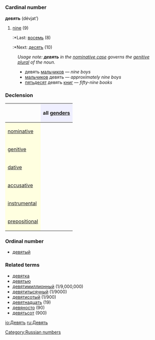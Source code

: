 =={{ru}}==
[[Category:Russian numbers]]
=== Cardinal number ===
'''девять''' (dévjat’)

#[[nine]] (9)
#:*Last: [[восемь]] (8)
#:*Next: [[десять]] (10)

:''Usage note: '''''девять''''' in the [[nominative case]] governs the [[genitive]] [[plural]] of the noun.''
:*девять [[мальчик|мальчиков]] — ''nine boys''
:*[[мальчик|мальчиков]] девять — ''approximately nine boys''
:*[[пятьдесят]] девять [[книга|книг]] — ''fifty-nine books''

===Declension===
{| border="1" cellpadding="4" cellspacing="0"
!
! style="background-color: #EFEFFF" align="center"|all [[gender]]s
|-
! style="background-color: #FFFFE0" align="left"|[[nominative case|nominative]]
| align="center"|{{Unicode|де́вять}}
|-
! style="background-color: #FFFFE0" align="left"|[[genitive case|genitive]]
| align="center"|{{Unicode|девяти́}}
|-
! style="background-color: #FFFFE0" align="left"|[[dative case|dative]]
| align="center"|{{Unicode|девяти́}}
|-
! style="background-color: #FFFFE0" align="left"|[[accusative case|accusative]]
| align="center"|{{Unicode|де́вять}}
|-
! style="background-color: #FFFFE0" align="left"|[[instrumental case|instrumental]]
| align="center"|{{Unicode|девятью́}}
|-
! style="background-color: #FFFFE0" align="left"|[[prepositional case|prepositional]]
| align="center"|{{Unicode|о девяти́}}
|}

===Ordinal number===
*[[девятый]]

===Related terms===
*[[девятка]]
*[[девятью]]
*[[девятимиллионный]] (1/9,000,000)
*[[девятитысячный]] (1/9000)
*[[девятисотый]] (1/900)
*[[девятнадцать]] (19)
*[[девяносто]] (90)
*[[девятьсот]] (900)

[[io:Девять]]
[[ru:Девять]]